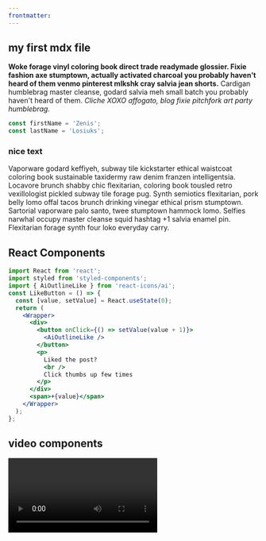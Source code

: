 ```yaml
---
frontmatter:
---
```



<section className="mdx-page">

## my first mdx file

**Woke forage vinyl coloring book direct trade readymade glossier. Fixie fashion axe stumptown, actually activated charcoal you probably haven't heard of them venmo pinterest mlkshk cray salvia jean shorts.**
Cardigan humblebrag master cleanse, godard salvia meh small batch you probably haven't heard of them. _Cliche XOXO affogato, blog fixie pitchfork art party humblebrag._

<div className="code">

```js
const firstName = 'Zenis';
const lastName = 'Losiuks';
```

</div>

<div className="nice-text">

<h3>nice text</h3>

<FiInfo className="nice-text-icon" />

Vaporware godard keffiyeh, subway tile kickstarter ethical waistcoat coloring book sustainable taxidermy raw denim franzen intelligentsia. Locavore brunch shabby chic flexitarian, coloring book tousled retro vexillologist pickled subway tile forage pug. Synth semiotics flexitarian, pork belly lomo offal tacos brunch drinking vinegar ethical prism stumptown. Sartorial vaporware palo santo, twee stumptown hammock lomo. Selfies narwhal occupy master cleanse squid hashtag +1 salvia enamel pin. Flexitarian forage synth four loko everyday carry.

</div>

<h2>React Components</h2>

<Counter />

```jsx
import React from 'react';
import styled from 'styled-components';
import { AiOutlineLike } from 'react-icons/ai';
const LikeButton = () => {
  const [value, setValue] = React.useState(0);
  return (
    <Wrapper>
      <div>
        <button onClick={() => setValue(value + 1)}>
          <AiOutlineLike />
        </button>
        <p>
          Liked the post?
          <br />
          Click thumbs up few times
        </p>
      </div>
      <span>+{value}</span>
    </Wrapper>
  );
};
```

<LikeButton />

<h2>video components</h2>
<RegVideo />
<Video />
<h2>regular heading</h2>
<h2 title="true">title heading</h2>
<h4>inline code</h4>

`console.log('hello there')`

<h4>blockquote element</h4>

<blockquote display="default">
  Lorem ipsum dolor sit amet consectetur adipisicing elit. Eos, aspernatur quam.
  Libero eius rerum incidunt!
</blockquote>

<blockquote display="info">
  Lorem ipsum dolor sit amet consectetur adipisicing elit. Eos, aspernatur quam.
  Libero eius rerum incidunt! Lorem ipsum dolor sit amet consectetur adipisicing
  elit. Animi similique eveniet laborum magni molestiae optio, voluptates
  dolorum alias? Explicabo, ad ut. Voluptates, quod fugiat repellendus molestias
  quibusdam ullam ratione mollitia.
</blockquote>

<blockquote display="warning">
  Lorem ipsum dolor sit amet consectetur adipisicing elit. Eos, aspernatur quam.
  Libero eius rerum incidunt! Voluptates, quod fugiat repellendus molestias
  quibusdam ullam ratione mollitia.
</blockquote>

<blockquote>
  Lorem ipsum dolor sit amet consectetur adipisicing elit. Eos, aspernatur quam.
  Libero eius rerum incidunt! Voluptates, quod fugiat repellendus molestias
  quibusdam ullam ratione mollitia. Voluptates, quod fugiat repellendus
  molestias quibusdam ullam ratione mollitia.
</blockquote>

#### Javascript

```js
// comments
const name = 'john';
const channel = 'coding addict';

function featuredProducts(data) {
  return data.filter(item => {
    return item.featured === true;
  });
}
featuredProducts();
```

#### JSX

```jsx
import React from 'react';

const Counter = () => {
  const [count, setCount] = React.useState(0);
  return (
    <section className="counter">
      <h4>show some love to MDX</h4>
      <h4>likes {count}</h4>
      <button className="btn btn-danger" onClick={() => setCount(count + 1)}>
        i like mdx
      </button>
    </section>
  );
};
export default Counter;
```

#### HTML

```html
<h1>hello world</h1>
<p class="random">random text</p>
<section class="contact">
  <div class="title">
    <h1>contact us</h1>
  </div>
</section>
```

#### CSS

```css
max-width: 500px;
border-radius: var(--radius);
padding: 1rem 1.5rem;
background: var(--clr-grey-10);
text-align: center;
```

<Link to="/posts" className="btn center-btn">
  all posts
</Link>

</section>
